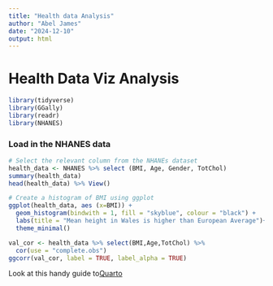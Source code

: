 ```yaml
--- 
title: "Health data Analysis"
author: "Abel James"
date: "2024-12-10"
output: html
---
```


# Health Data Viz Analysis

```r
library(tidyverse)
library(GGally)
library(readr)
library(NHANES)
```

### Load in the NHANES data

```r
# Select the relevant column from the NHANEs dataset
health_data <- NHANES %>% select (BMI, Age, Gender, TotChol)
summary(health_data)
head(health_data) %>% View()
```

```r
# Create a histogram of BMI using ggplot
ggplot(health_data, aes (x=BMI)) +
  geom_histogram(bindwith = 1, fill = "skyblue", colour = "black") +
  labs(title = "Mean height in Wales is higher than European Average")+
  theme_minimal()
```

```r
val_cor <- health_data %>% select(BMI,Age,TotChol) %>%
  cor(use = "complete.obs")
ggcorr(val_cor, label = TRUE, label_alpha = TRUE)
```

Look at this handy guide to[Quarto](https://quarto.or/docs/guide)
